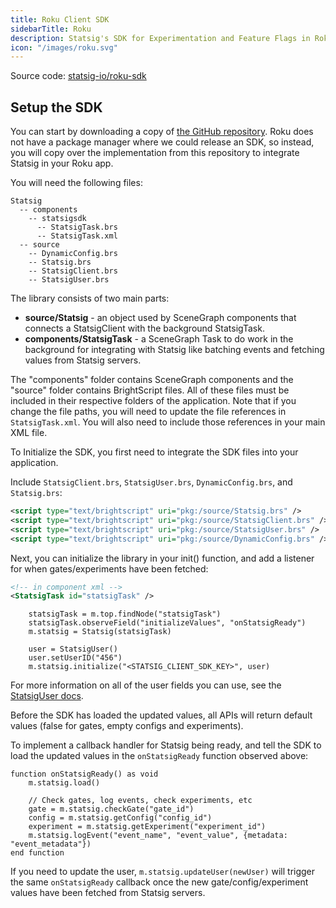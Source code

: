 ```yaml
---
title: Roku Client SDK
sidebarTitle: Roku
description: Statsig's SDK for Experimentation and Feature Flags in Roku applications.
icon: "/images/roku.svg"
---
```



<Callout icon="github">
Source code: <a href="https://github.com/statsig-io/roku-sdk" target="_blank" rel="noreferrer">statsig-io/roku-sdk</a>
</Callout>

## Setup the SDK
<Steps>
<Step title="Install the SDK">

You can start by downloading a copy of [the GitHub repository](https://github.com/statsig-io/roku-sdk). Roku does not have a package manager where we could release an SDK, so instead, you will copy over the implementation from this repository to integrate Statsig in your Roku app.

You will need the following files:

```
Statsig
  -- components
    -- statsigsdk
      -- StatsigTask.brs
      -- StatsigTask.xml
  -- source
    -- DynamicConfig.brs
    -- Statsig.brs
    -- StatsigClient.brs
    -- StatsigUser.brs
```

The library consists of two main parts:

- **source/Statsig** - an object used by SceneGraph components that connects a StatsigClient with the background StatsigTask.
- **components/StatsigTask** - a SceneGraph Task to do work in the background for integrating with Statsig like batching events and fetching values from Statsig servers.

The "components" folder contains SceneGraph components and the "source" folder contains BrightScript files. All of these files must be included in their respective folders of the application. Note that if you change the file paths, you will need to update the file references in `StatsigTask.xml`. You will also need to include those references in your main XML file.
</Step>
<Step title="Initialize the SDK">
<Initialization/>

To Initialize the SDK, you first need to integrate the SDK files into your application.

Include `StatsigClient.brs`, `StatsigUser.brs`, `DynamicConfig.brs`, and `Statsig.brs`:

```xml
<script type="text/brightscript" uri="pkg:/source/Statsig.brs" />
<script type="text/brightscript" uri="pkg:/source/StatsigClient.brs" />
<script type="text/brightscript" uri="pkg:/source/StatsigUser.brs" />
<script type="text/brightscript" uri="pkg:/source/DynamicConfig.brs" />
```

Next, you can initialize the library in your init() function, and add a listener for when gates/experiments have been fetched:

```xml
<!-- in component xml -->
<StatsigTask id="statsigTask" />
```

```brightscript
    statsigTask = m.top.findNode("statsigTask")
    statsigTask.observeField("initializeValues", "onStatsigReady")
    m.statsig = Statsig(statsigTask)

    user = StatsigUser()
    user.setUserID("456")
    m.statsig.initialize("<STATSIG_CLIENT_SDK_KEY>", user)
```

For more information on all of the user fields you can use, see the [StatsigUser docs](/concepts/user).

Before the SDK has loaded the updated values, all APIs will return default values (false for gates, empty configs and experiments).

To implement a callback handler for Statsig being ready, and tell the SDK to load the updated values in the `onStatsigReady` function observed above:

```brightscript
function onStatsigReady() as void
    m.statsig.load()

    // Check gates, log events, check experiments, etc
    gate = m.statsig.checkGate("gate_id")
    config = m.statsig.getConfig("config_id")
    experiment = m.statsig.getExperiment("experiment_id")
    m.statsig.logEvent("event_name", "event_value", {metadata: "event_metadata"})
end function
```

If you need to update the user, `m.statsig.updateUser(newUser)` will trigger the same `onStatsigReady` callback once the new gate/config/experiment values have been fetched from Statsig servers.
</Step>
</Steps>
